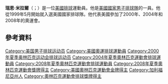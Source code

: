 {{blpunsourced|time=2015-07-24T14:27:15+00:00}}
'''瑞恩·米拉爾'''（{{lang-en|Ryan Millar}}；{{bd|1978年|1月22日}}）是一位[[美國|美國]][[排球|排球]]運動員。他是[[美國國家男子排球隊|美國國家男子排球隊]]的一員。他從1999年5月開始就入選美國國家排球隊。他代表美國參加了2000年、2004年和2008年的奧運會。

==參考資料== 
<references />
{{DEFAULTSORT:Millar, Ryan}}
[[Category:美国男子排球运动员|Category:美国男子排球运动员]]
[[Category:美國奧運排球運動員|Category:美國奧運排球運動員]]
[[Category:2000年夏季奥林匹克运动会排球运动员|Category:2000年夏季奥林匹克运动会排球运动员]]
[[Category:2004年夏季奧林匹克運動會排球運動員|Category:2004年夏季奧林匹克運動會排球運動員]]
[[Category:2008年夏季奧林匹克運動會排球運動員|Category:2008年夏季奧林匹克運動會排球運動員]]
[[Category:2008年夏季奧林匹克運動會獎牌得主|Category:2008年夏季奧林匹克運動會獎牌得主]]
[[Category:美國奧林匹克運動會金牌得主|Category:美國奧林匹克運動會金牌得主]]
[[Category:加利福尼亞州人|Category:加利福尼亞州人]]
[[Category:奧林匹克運動會排球獎牌得主|Category:奧林匹克運動會排球獎牌得主]]